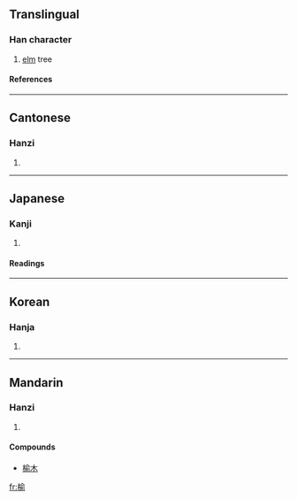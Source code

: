 {{see|楡}}

==Translingual==
===Han character===
{{Han char|rn=75|rad=木|as=09|sn=13|four=4892<sub>1</sub>|canj=木人一弓 (DOMN)}}
# [[elm]] tree
====References====
{{Han ref|kx=0542.191|dj=0927.190|hdz=21253.010|uh=6986|ud=27014|bh=B7AE|bd=47022}}

----
==Cantonese==
===Hanzi===
{{yue-hanzi|jyut=|y=yu4}}
# {{defn|Cantonese}}

----
==Japanese==
===Kanji===
{{ja-kanji|grade=|rs=木09}}
# {{defn|Japanese}} 
====Readings====
{{ja-readings|on=[[ゆ]] (yu)|kun=[[にれ]] (nire)}}

----
==Korean==
===Hanja===
{{ko-hanja|hangeul=[[유]]|eumhun=|rv=yu|mr=yu|y=yu}}
# {{defn|Korean}}

----
==Mandarin==
===Hanzi===
{{cmn-hanzi|pin=[[yú]] ([[yu2]])|wg=yü<sup>2</sup>}}
# {{defn|Mandarin}}
====Compounds====
*[[榆木]]

[[fr:榆]]